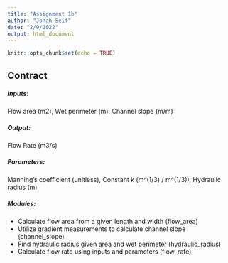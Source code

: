 ```yaml
---
title: "Assignment 1b"
author: "Jonah Seif"
date: "2/9/2022"
output: html_document
---
```


```r
knitr::opts_chunk$set(echo = TRUE)
```

## Contract
##### Inputs:
Flow area (m2), Wet perimeter (m), Channel slope (m/m)

##### Output:
Flow Rate (m3/s)

##### Parameters:
Manning's coefficient (unitless), Constant k (m^(1/3) / m^(1/3)), Hydraulic radius (m)

##### Modules:
- Calculate flow area from a given length and width (flow_area)
- Utilize gradient measurements to calculate channel slope (channel_slope)
- Find hydraulic radius given area and wet perimeter (hydraulic_radius)
- Calculate flow rate using inputs and parameters (flow_rate)